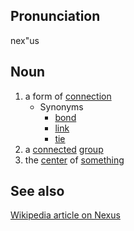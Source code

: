 ==Pronunciation==
nex"us

==Noun==
# a form of [[connection]]
#* Synonyms
#** [[bond]]
#** [[link]]
#** [[tie]]
# a [[connect]]ed [[group]]
# the [[center]] of [[something]]

==See also==
[http://en.wikipedia.org/wiki/Nexus Wikipedia article on Nexus]